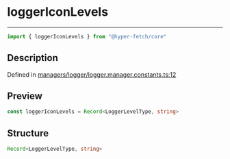 

# loggerIconLevels

<div class="api-docs__separator" data-reactroot="">

---

</div><div class="api-docs__import" data-reactroot="">

```ts
import { loggerIconLevels } from "@hyper-fetch/core"
```

</div><div class="api-docs__section">

## Description

</div><div class="api-docs__description"><span class="api-docs__do-not-parse">



</span></div><p class="api-docs__definition">

Defined in [managers/logger/logger.manager.constants.ts:12](https://github.com/BetterTyped/hyper-fetch/blob/3f01c37e/packages/core/src/managers/logger/logger.manager.constants.ts#L12)

</p><div class="api-docs__section">

## Preview

</div><div class="api-docs__preview var">

```ts
const loggerIconLevels = Record<LoggerLevelType, string>
```

</div><div class="api-docs__section">

## Structure

</div><div class="api-docs__returns">

```ts
Record<LoggerLevelType, string>
```

</div>